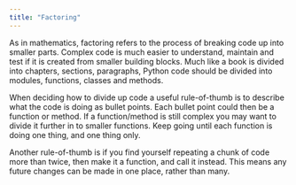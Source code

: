 ```yaml
---
title: "Factoring"
---
```


As in mathematics, factoring refers to the process of breaking code up into smaller parts.
Complex code is much easier to understand, maintain and test if it is created from smaller
building blocks. Much like a book is divided into chapters, sections, paragraphs, Python
code should be divided into modules, functions, classes and methods.

When deciding how to divide up code a useful rule-of-thumb is to describe what the code is
doing as bullet points. Each bullet point could then be a function or method. If a
function/method is still complex you may want to divide it further in to smaller
functions. Keep going until each function is doing one thing, and one thing only.

Another rule-of-thumb is if you find yourself repeating a chunk of code more than twice,
then make it a function, and call it instead. This means any future changes can be made in
one place, rather than many.
